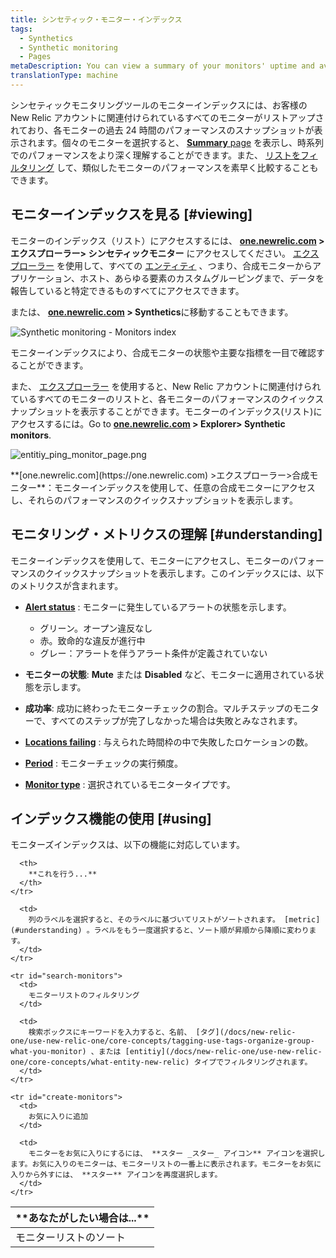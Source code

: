 ```yaml
---
title: シンセティック・モニター・インデックス
tags:
  - Synthetics
  - Synthetic monitoring
  - Pages
metaDescription: You can view a summary of your monitors' uptime and average performance and to access monitor details in New Relic's synthetic monitoring.
translationType: machine
---
```




シンセティックモニタリングツールのモニターインデックスには、お客様の New Relic アカウントに関連付けられているすべてのモニターがリストアップされており、各モニターの過去 24 時間のパフォーマンスのスナップショットが表示されます。個々のモニターを選択すると、 [**Summary** page](/docs/synthetics/new-relic-synthetics/dashboards/synthetics-overview-dashboard-view-monitors-performance) を表示し、時系列でのパフォーマンスをより深く理解することができます。また、 [リストをフィルタリング](#search-monitors) して、類似したモニターのパフォーマンスを素早く比較することもできます。

## モニターインデックスを見る [#viewing]

モニターのインデックス（リスト）にアクセスするには、 **[one.newrelic.com](https://one.newrelic.com) > エクスプローラー> シンセティックモニター** にアクセスしてください。 [エクスプローラー](/docs/new-relic-one/use-new-relic-one/core-concepts/new-relic-explorer-view-performance-across-apps-services-hosts/) を使用して、すべての [エンティティ](/docs/new-relic-one/use-new-relic-one/core-concepts/what-entity-new-relic/) 、つまり、合成モニターからアプリケーション、ホスト、あらゆる要素のカスタムグルーピングまで、データを報告していると特定できるものすべてにアクセスできます。

または、 **[one.newrelic.com](https://one.newrelic.com) > Synthetics**に移動することもできます。

<img
  title="Synthetic monitoring - Monitors index"
  alt="Synthetic monitoring - Monitors index"
  src={monitorIndex}
/>

<figcaption>
  モニターインデックスにより、合成モニターの状態や主要な指標を一目で確認することができます。
</figcaption>

また、 [エクスプローラー](/docs/new-relic-one/use-new-relic-one/ui-data/new-relic-one-entity-explorer-view-performance-across-apps-services-hosts) を使用すると、New Relic アカウントに関連付けられているすべてのモニターのリストと、各モニターのパフォーマンスのクイックスナップショットを表示することができます。モニターのインデックス(リスト)にアクセスするには。Go to **[one.newrelic.com](https://one.newrelic.com) > Explorer> Synthetic monitors**.

<img
  title="Entitiy monitor list"
  alt="entitiy_ping_monitor_page.png"
  src={entitiyPingMonitorPage0}
/>

<figcaption>
  **[one.newrelic.com](https://one.newrelic.com) >エクスプローラー>合成モニター**：モニターインデックスを使用して、任意の合成モニターにアクセスし、それらのパフォーマンスのクイックスナップショットを表示します。
</figcaption>

## モニタリング・メトリクスの理解 [#understanding]

モニターインデックスを使用して、モニターにアクセスし、モニターのパフォーマンスのクイックスナップショットを表示します。このインデックスには、以下のメトリクスが含まれます。

* [**Alert status**](/docs/alerts/new-relic-alerts/configuring-alert-policies/identify-entities-without-alert-policies) : モニターに発生しているアラートの状態を示します。

  * グリーン。オープン違反なし
  * 赤。致命的な違反が進行中
  * グレー：アラートを伴うアラート条件が定義されていない

* **モニターの状態**: **Mute** または **Disabled** など、モニターに適用されている状態を示します。

* **成功率**: 成功に終わったモニターチェックの割合。マルチステップのモニターで、すべてのステップが完了しなかった場合は失敗とみなされます。

* **[Locations failing](/docs/synthetics/new-relic-synthetics/using-monitors/adding-editing-monitors#setting-location)** : 与えられた時間枠の中で失敗したロケーションの数。

* **[Period](/docs/synthetics/new-relic-synthetics/using-monitors/adding-editing-monitors#setting-frequency)** : モニターチェックの実行頻度。

* **[Monitor type](/docs/synthetics/new-relic-synthetics/using-monitors/add-edit-monitors#setting-type)** : 選択されているモニタータイプです。

## インデックス機能の使用 [#using]

モニターズインデックスは、以下の機能に対応しています。

<table>
  <thead>
    <tr>
      <th width={200}>
        **あなたがしたい場合は...**
      </th>

      <th>
        **これを行う...**
      </th>
    </tr>
  </thead>

  <tbody>
    <tr id="sort-monitors">
      <td>
        モニターリストのソート
      </td>

      <td>
        列のラベルを選択すると、そのラベルに基づいてリストがソートされます。 [metric](#understanding) 。ラベルをもう一度選択すると、ソート順が昇順から降順に変わります。
      </td>
    </tr>

    <tr id="search-monitors">
      <td>
        モニターリストのフィルタリング
      </td>

      <td>
        検索ボックスにキーワードを入力すると、名前、 [タグ](/docs/new-relic-one/use-new-relic-one/core-concepts/tagging-use-tags-organize-group-what-you-monitor) 、または [entitiy](/docs/new-relic-one/use-new-relic-one/core-concepts/what-entity-new-relic) タイプでフィルタリングされます。
      </td>
    </tr>

    <tr id="create-monitors">
      <td>
        お気に入りに追加
      </td>

      <td>
        モニターをお気に入りにするには、 **スター _スター_ アイコン** アイコンを選択します。お気に入りのモニターは、モニターリストの一番上に表示されます。モニターをお気に入りから外すには、 **スター** アイコンを再度選択します。
      </td>
    </tr>
  </tbody>
</table>